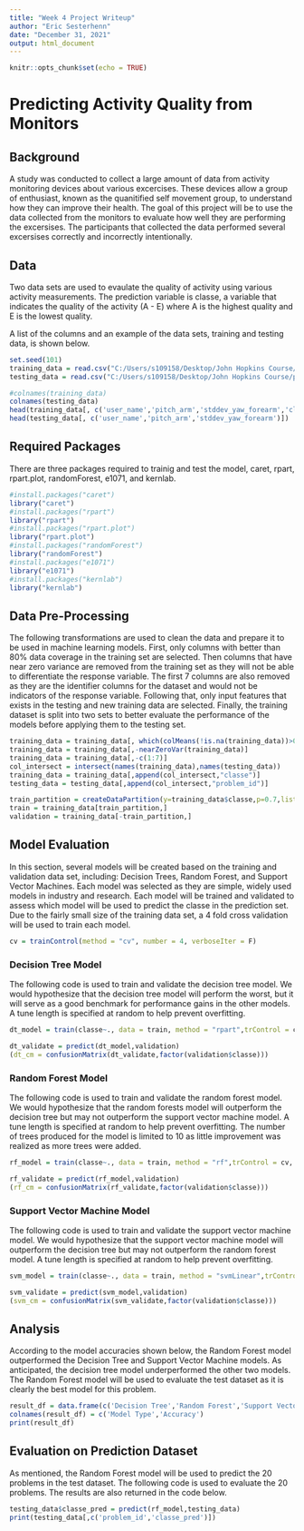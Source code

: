 ```yaml
---
title: "Week 4 Project Writeup"
author: "Eric Sesterhenn"
date: "December 31, 2021"
output: html_document
---
```


```r
knitr::opts_chunk$set(echo = TRUE)
```
# Predicting Activity Quality from Monitors

## Background

A study was conducted to collect a large amount of data from activity monitoring devices about various excercises. These devices allow a group of enthusiast, known as the quanitified self movement group, to understand how they can improve their health. The goal of this project will be to use the data collected from the monitors to evaluate how well they are performing the excersises. The participants that collected the data performed several excersises correctly and incorrectly intentionally.

## Data

Two data sets are used to evaulate the quality of activity using various activity measurements. The prediction variable is classe, a variable that indicates the quality of the activity (A - E) where A is the highest quality and E is the lowest quality.

A list of the columns and an example of the data sets, training and testing data, is shown below.

```r
set.seed(101)
training_data = read.csv("C:/Users/s109158/Desktop/John Hopkins Course/pml-training.csv")
testing_data = read.csv("C:/Users/s109158/Desktop/John Hopkins Course/pml-testing.csv")

#colnames(training_data)
colnames(testing_data)
head(training_data[, c('user_name','pitch_arm','stddev_yaw_forearm','classe')])
head(testing_data[, c('user_name','pitch_arm','stddev_yaw_forearm')])
```

## Required Packages

There are three packages required to trainig and test the model, caret, rpart, rpart.plot, randomForest, e1071, and kernlab.

```r
#install.packages("caret")
library("caret")
#install.packages("rpart")
library("rpart")
#install.packages("rpart.plot")
library("rpart.plot")
#install.packages("randomForest")
library("randomForest")
#install.packages("e1071")
library("e1071")
#install.packages("kernlab")
library("kernlab")
```

## Data Pre-Processing

The following transformations are used to clean the data and prepare it to be used in machine learning models. First, only columns with better than 80% data coverage in the training set are selected. Then columns that have near zero variance are removed from the training set as they will not be able to differentiate the response variable. The first 7 columns are also removed as they are the identifier columns for the dataset and would not be indicators of the response variable. Following that, only input features that exists in the testing and new training data are selected. Finally, the training dataset is split into two sets to better evaluate the performance of the models before applying them to the testing set.

```r
training_data = training_data[, which(colMeans(!is.na(training_data))>0.8)]
training_data = training_data[,-nearZeroVar(training_data)]
training_data = training_data[,-c(1:7)]
col_intersect = intersect(names(training_data),names(testing_data))
training_data = training_data[,append(col_intersect,"classe")]
testing_data = testing_data[,append(col_intersect,"problem_id")]

train_partition = createDataPartition(y=training_data$classe,p=0.7,list = F)
train = training_data[train_partition,]
validation = training_data[-train_partition,]
```

## Model Evaluation

In this section, several models will be created based on the training and validation data set, including: Decision Trees, Random Forest, and Support Vector Machines. Each model was selected as they are simple, widely used models in industry and research. Each model will be trained and validated to assess which model will be used to predict the classe in the prediction set. Due to the fairly small size of the training data set, a 4 fold cross validation will be used to train each model.

```r
cv = trainControl(method = "cv", number = 4, verboseIter = F)
```

### Decision Tree Model
The following code is used to train and validate the decision tree model. We would hypothesize that the decision tree model will perform the worst, but it will serve as a good benchmark for performance gains in the other models. A tune length is specified at random to help prevent overfitting.

```r
dt_model = train(classe~., data = train, method = "rpart",trControl = cv, tuneLength = 7)
```

```r
dt_validate = predict(dt_model,validation)
(dt_cm = confusionMatrix(dt_validate,factor(validation$classe)))
```

### Random Forest Model
The following code is used to train and validate the random forest model. We would hypothesize that the random forests model will outperform the decision tree but may not outperform the support vector machine model. A tune length is specified at random to help prevent overfitting. The number of trees produced for the model is limited to 10 as little improvement was realized as more trees were added.

```r
rf_model = train(classe~., data = train, method = "rf",trControl = cv, tuneLength = 7, ntree = 10)
```

```r
rf_validate = predict(rf_model,validation)
(rf_cm = confusionMatrix(rf_validate,factor(validation$classe)))
```

### Support Vector Machine Model
The following code is used to train and validate the support vector machine model. We would hypothesize that the support vector machine model will outperform the decision tree but may not outperform the random forest model. A tune length is specified at random to help prevent overfitting.

```r
svm_model = train(classe~., data = train, method = "svmLinear",trControl = cv, tuneLength = 7, verbose = F)
```

```r
svm_validate = predict(svm_model,validation)
(svm_cm = confusionMatrix(svm_validate,factor(validation$classe)))
```

## Analysis
According to the model accuracies shown below, the Random Forest model outperformed the Decision Tree and Support Vector Machine models. As anticipated, the decision tree model underperformed the other two models. The Random Forest model will be used to evaluate the test dataset as it is clearly the best model for this problem.

```r
result_df = data.frame(c('Decision Tree','Random Forest','Support Vector Machine'),c(dt_cm$overall[['Accuracy']],rf_cm$overall[['Accuracy']],svm_cm$overall[['Accuracy']]))
colnames(result_df) = c('Model Type','Accuracy')
print(result_df)
```

## Evaluation on Prediction Dataset
As mentioned, the Random Forest model will be used to predict the 20 problems in the test dataset. The following code is used to evaluate the 20 problems. The results are also returned in the code below.

```r
testing_data$classe_pred = predict(rf_model,testing_data)
print(testing_data[,c('problem_id','classe_pred')])
```
